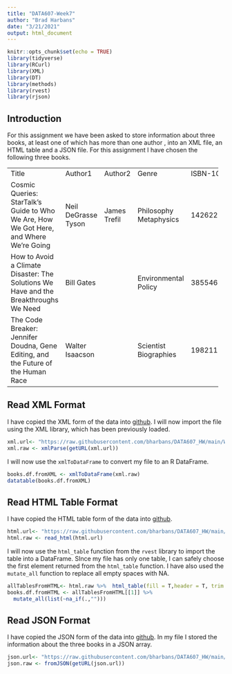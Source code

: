 ```yaml
---
title: "DATA607-Week7"
author: "Brad Harbans"
date: "3/21/2021"
output: html_document
---
```


```r
knitr::opts_chunk$set(echo = TRUE)
library(tidyverse)
library(RCurl)
library(XML)
library(DT)
library(methods)
library(rvest)
library(rjson)
```

## Introduction

For this assignment we have been asked to store information about three books, at least one of which has more than one author , into an XML file, an HTML table and a JSON file. For this assignment I have chosen the following three books.

+--------------------------------------------------------------------------------------+---------------------+--------------+------------------------+------------+----------+----------------------+
| Title                                                                                | Author1             | Author2      | Genre                  | ISBN-10    | Language | Publisher            |
+--------------------------------------------------------------------------------------+---------------------+--------------+------------------------+------------+----------+----------------------+
| Cosmic Queries: StarTalk's Guide to Who                                              | Neil DeGrasse Tyson | James Trefil | Philosophy Metaphysics | 1426221770 | English  | National Geographic  |
| We Are, How We Got Here, and Where We're Going                                       |                     |              |                        |            |          |                      |
+--------------------------------------------------------------------------------------+---------------------+--------------+------------------------+------------+----------+----------------------+
| How to Avoid a Climate Disaster: The Solutions We Have and the Breakthroughs We Need | Bill Gates          |              | Environmental Policy   | 385546130  | English  | Knopf                |
+--------------------------------------------------------------------------------------+---------------------+--------------+------------------------+------------+----------+----------------------+
| The Code Breaker: Jennifer Doudna, Gene Editing, and the Future of the Human Race    | Walter Isaacson     |              | Scientist Biographies  | 1982115858 | English  | Simon and Schuster     |
+--------------------------------------------------------------------------------------+---------------------+--------------+------------------------+------------+----------+----------------------+


## Read XML Format

I have copied the XML form of the data into [github](https://raw.githubusercontent.com/bharbans/DATA607_HW/main/Week%207/books.xml). I will now import the file using the XML library, which has been previously loaded.

```r
xml.url<- "https://raw.githubusercontent.com/bharbans/DATA607_HW/main/Week%207/books.xml"
xml.raw <- xmlParse(getURL(xml.url))
```


I will now use the `xmlToDataFrame` to convert my file to an R DataFrame. 
```r
books.df.fromXML <- xmlToDataFrame(xml.raw)
datatable(books.df.fromXML)
```


## Read HTML Table Format
I have copied the HTML table form of the data into [github](https://raw.githubusercontent.com/bharbans/DATA607_HW/main/Week%207/books.html). 
```r
html.url<- "https://raw.githubusercontent.com/bharbans/DATA607_HW/main/Week%207/books.html"
html.raw <- read_html(html.url)
```

I will now use the `html_table` function from the `rvest` library to import the table into a DataFrame. SInce my file has only one table, I can safely choose the first element returned from the `html_table` function. I have also used the `mutate_all` function to replace all empty spaces with NA.
```r
allTablesFromHTML<- html.raw %>%  html_table(fill = T,header = T, trim = T)
books.df.fromHTML <- allTablesFromHTML[[1]] %>% 
  mutate_all(list(~na_if(.,"")))
```

## Read JSON Format
I have copied the JSON form of the data into [github](https://raw.githubusercontent.com/bharbans/DATA607_HW/main/Week%207/books.json).  In my file I stored the information about the three books in a JSON array.
```r
json.url<- "https://raw.githubusercontent.com/bharbans/DATA607_HW/main/Week%207/books.json"
json.raw <- fromJSON(getURL(json.url))
```

